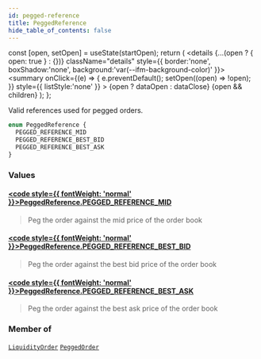 ```yaml
---
id: pegged-reference
title: PeggedReference
hide_table_of_contents: false
---
```







  const [open, setOpen] = useState(startOpen);
  return (
    <details {...(open ? { open: true } : {})} className="details" style={{ border:'none', boxShadow:'none', background:'var(--ifm-background-color)' }}>
      <summary
        onClick={(e) => {
          e.preventDefault();
          setOpen((open) => !open);
        }}
        style={{ listStyle:'none' }}
      >
      {open ? dataOpen : dataClose}
      </summary>
      {open && children}
    </details>
  );
};




Valid references used for pegged orders.


```graphql
enum PeggedReference {
  PEGGED_REFERENCE_MID
  PEGGED_REFERENCE_BEST_BID
  PEGGED_REFERENCE_BEST_ASK
}
```


### Values

#### [<code style={{ fontWeight: 'normal' }}>PeggedReference.<b>PEGGED_REFERENCE_MID</b></code>](#) 
> Peg the order against the mid price of the order book
> 

#### [<code style={{ fontWeight: 'normal' }}>PeggedReference.<b>PEGGED_REFERENCE_BEST_BID</b></code>](#) 
> Peg the order against the best bid price of the order book
> 

#### [<code style={{ fontWeight: 'normal' }}>PeggedReference.<b>PEGGED_REFERENCE_BEST_ASK</b></code>](#) 
> Peg the order against the best ask price of the order book
> 



### Member of

[`LiquidityOrder`](/testnet/api/graphql/objects/liquidity-order)  <Badge class="secondary" text="object"/><Bullet />[`PeggedOrder`](/testnet/api/graphql/objects/pegged-order)  <Badge class="secondary" text="object"/>

